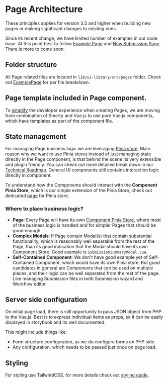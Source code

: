 
<Meta title="Guide/Page Architecture" />

# Page Architecture

These principles applies for version 3.5 and higher when building new pages or making significant changes to existing ones.

Since its recent change, we have limited number of examples in our code base. At this point best to follow [Example Page](?path=/docs/pages-example--docs) and [New Submission Page](?path=/docs/pages-submissions--docs). There is more to come soon.

## Folder structure

All Page related files are localed in `lib/ui-library/src/pages` folder. Check out [ExamplePage](?path=/docs/pages-example--docs#folder-structure) for per file breakdown.

## Page template included in Page component.

To [simplify](?path=/docs/guide-technical-roadmap--docs#vuejs--smarty---vuejs-35) the developer experience when creating Pages, we are moving from combination of Smarty and Vue.js to use pure Vue.js components, which have templates as part of the component file.

## State management

For managing Page business logic we are leveraging [Pinia store](../?path=/docs/guide-pinia-store--docs). Main reason why we want to use Pinia stores instead of just managing state directly in the Page component, is that behind the scene its very extensible and plugin friendly. You can check out more detailed break down in our [Technical Roadmap](?path=/docs/guide-technical-roadmap--docs#pinia-stores-35). General UI components still contains interaction logic directly in component.

To understand how the Components should interact with the **Component Pinia Store**, which is our simple extension of the Pinia Store, check out dedicated [page](http://localhost:6006/?path=/docs/guide-pinia-store--docs#component-pinia-store) for Pinia store.

### Where to place business logic?

- **Page**: Every Page will have its own [Component Pinia Store](?path=/docs/guide-pinia-store--docs#component-pinia-store), where most of the business logic is handled and for simpler Pages that should be good enough.
- **Complex Modals**: If Page contain Modal(s) that contain substantial functionality, which is reasonably well separable from the rest of the Page, than its good indication that the Modal should have its own Component Store. Good example is `SubmissionSummaryModal.vue`.
- **Self-Contained Component**: We don't have good example yet of Self-Contained Component, which would have its own Pinia store. But good candidates in general are Components that can be used on multiple places, and their logic can be well separated from the rest of the page. Like managing Submission files in both Submission wizard and Workflow editor.

## Server side configuration

On initial page load, there is still opportunity to pass JSON object from PHP to the Vue.js. Best is to express individual items as props, so it can be easily displayed in storybook and its well documented.

This might include things like:

- Form structure configuration, as we do configure forms on PHP side.
- Any configuration, which needs to be passed just once on page load.

## Styling

For styling use TailwindCSS, for more details check out [styling guide](../?path=/docs/guide-style-introduction--docs).

